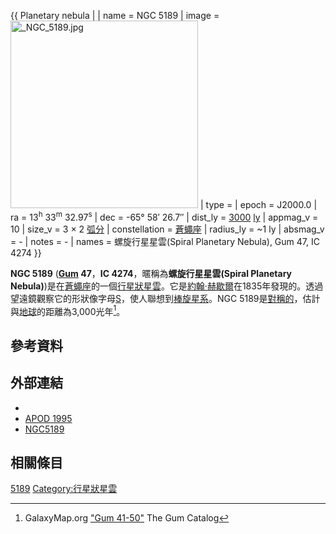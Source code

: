 {{ Planetary nebula |
| name = NGC 5189
| image = [[Image:_NGC_5189.jpg|300px]]
| type = 
| epoch = J2000.0
| ra = 13<sup>h</sup> 33<sup>m</sup> 32.97<sup>s</sup>
| dec = -65° 58′ 26.7″
| dist_ly = [[1_E19_m|3000]] [[光年|ly]]
| appmag_v = 10
| size_v = 3 × 2 [[弧分|弧分]]
| constellation = [[蒼蠅座|蒼蠅座]]
| radius_ly = ~1 ly
| absmag_v = -
| notes = -
| names = 螺旋行星星雲(Spiral Planetary Nebula), Gum 47, IC 4274
}}

'''NGC 5189''' ('''[[古姆星表|Gum]] 47'''，'''IC 4274'''，暱稱為'''螺旋行星星雲(Spiral Planetary Nebula)''')是在[[蒼蠅座|蒼蠅座]]的一個[[行星狀星雲|行星狀星雲]]。它是[[約翰·赫歇爾|約翰·赫歇爾]]在1835年發現的。透過望遠鏡觀察它的形狀像字母[[S|S]]，使人聯想到[[棒旋星系|棒旋星系]]。NGC 5189是[[對稱|對稱的]]，估計與[[地球|地球]]的距離為3,000光年<ref>GalaxyMap.org [http://galaxymap.org/cgi-bin/gum.py?s=41 "Gum 41-50"] {{Wayback|url=http://galaxymap.org/cgi-bin/gum.py?s=41 |date=20110930102618 }} The Gum Catalog</ref>。 

== 參考資料 ==
{{reflist}}

== 外部連結 ==
*{{WikiSky}}
*[http://antwrp.gsfc.nasa.gov/apod/ap951211.html APOD 1995]{{Wayback|url=http://antwrp.gsfc.nasa.gov/apod/ap951211.html |date=20100613180558 }}
*[https://web.archive.org/web/20090610215634/http://www.dsi-astronomie.de/NGC5189.html NGC5189]

== 相關條目 ==

{{Gum catalogue}}
{{Catalogs|NGC=5189}}
{{Sky|13|33|32.97|-|65|58|26.7|3000}}
[[Category:蒼蠅座NGC天體|5189]]
[[Category:行星狀星雲|Category:行星狀星雲]]